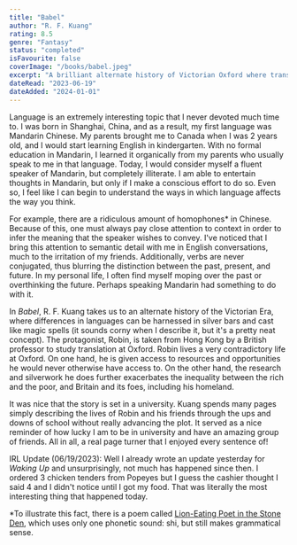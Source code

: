 ```yaml
---
title: "Babel"
author: "R. F. Kuang"
rating: 8.5
genre: "Fantasy"
status: "completed"
isFavourite: false
coverImage: "/books/babel.jpeg"
excerpt: "A brilliant alternate history of Victorian Oxford where translation magic powers the British Empire, following a Chinese student caught between privilege and resistance."
dateRead: "2023-06-19"
dateAdded: "2024-01-01"
---
```


Language is an extremely interesting topic that I never devoted much time to. I was born in Shanghai, China, and as a result, my first language was Mandarin Chinese. My parents brought me to Canada when I was 2 years old, and I would start learning English in kindergarten. With no formal education in Mandarin, I learned it organically from my parents who usually speak to me in that language. Today, I would consider myself a fluent speaker of Mandarin, but completely illiterate. I am able to entertain thoughts in Mandarin, but only if I make a conscious effort to do so. Even so, I feel like I can begin to understand the ways in which language affects the way you think.

For example, there are a ridiculous amount of homophones* in Chinese. Because of this, one must always pay close attention to context in order to infer the meaning that the speaker wishes to convey. I've noticed that I bring this attention to semantic detail with me in English conversations, much to the irritation of my friends. Additionally, verbs are never conjugated, thus blurring the distinction between the past, present, and future. In my personal life, I often find myself moping over the past or overthinking the future. Perhaps speaking Mandarin had something to do with it.

In *Babel*, R. F. Kuang takes us to an alternate history of the Victorian Era, where differences in languages can be harnessed in silver bars and cast like magic spells (it sounds corny when I describe it, but it's a pretty neat concept). The protagonist, Robin, is taken from Hong Kong by a British professor to study translation at Oxford. Robin lives a very contradictory life at Oxford. On one hand, he is given access to resources and opportunities he would never otherwise have access to. On the other hand, the research and silverwork he does further exacerbates the inequality between the rich and the poor, and Britain and its foes, including his homeland.

It was nice that the story is set in a university. Kuang spends many pages simply describing the lives of Robin and his friends through the ups and downs of school without really advancing the plot. It served as a nice reminder of how lucky I am to be in university and have an amazing group of friends. All in all, a real page turner that I enjoyed every sentence of!

IRL Update (06/19/2023): Well I already wrote an update yesterday for *Waking Up* and unsurprisingly, not much has happened since then. I ordered 3 chicken tenders from Popeyes but I guess the cashier thought I said 4 and I didn't notice until I got my food. That was literally the most interesting thing that happened today.

*To illustrate this fact, there is a poem called [Lion-Eating Poet in the Stone Den](https://www.yellowbridge.com/onlinelit/stonelion.php), which uses only one phonetic sound: shi, but still makes grammatical sense.